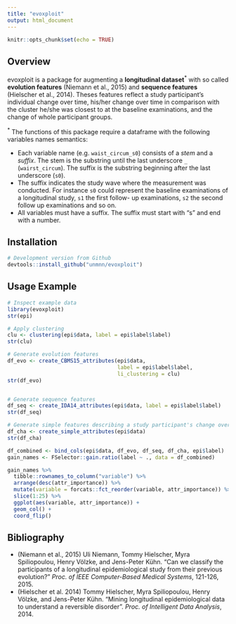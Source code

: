 ---
title: "evoxploit"
output: html_document
---

```{r setup, include=FALSE}
knitr::opts_chunk$set(echo = TRUE)
```

<!-- github_document -->

## Overview

evoxploit is a package for augmenting a **longitudinal dataset**<sup>&ast;</sup> 
with so called **evolution features** (Niemann et al., 2015) and 
**sequence features** (Hielscher et al., 2014). Theses features reflect 
a study participant's individual change over time, his/her change over time 
in comparison with the cluster he/she was closest to at the baseline 
examinations, and the change of whole participant groups. 

<sup>&ast;</sup> The functions of this package require a dataframe with the 
following variables names semantics:

- Each variable name (e.g. `waist_circum_s0`) consists of a _stem_ and a _suffix_. 
The stem is the substring until the last underscore `_` (`wairst_circum`). 
The suffix is the substring beginning after the last underscore (`s0`).
- The suffix indicates the study wave where the measurement was conducted. For 
instance `s0` could represent the baseline examinations of a longitudinal 
study, `s1` the first follow-
up examinations, `s2` the second follow up examinations and so on.
- All variables must have a suffix. The suffix must start with "s" and end with 
a number.

## Installation

```{r, eval=FALSE}
# Development version from Github
devtools::install_github("unmnn/evoxploit")
```

## Usage Example

<!-- The example data `epi` is a list with two elements. `data` is a dataframe  -->
<!-- containing 19 input features -->

```{r, message=FALSE, warning = FALSE, cache=TRUE}
# Inspect example data
library(evoxploit)
str(epi)

# Apply clustering
clu <- clustering(epi$data, label = epi$label$label)
str(clu)

# Generate evolution features
df_evo <- create_CBMS15_attributes(epi$data, 
                                   label = epi$label$label,
                                   li_clustering = clu)
str(df_evo)


# Generate sequence features
df_seq <- create_IDA14_attributes(epi$data, label = epi$label$label)
str(df_seq)

# Generate simple features describing a study participant's change over time
df_cha <- create_simple_attributes(epi$data)
str(df_cha)
```


```{r, cache=TRUE, fig.height=8}
df_combined <- bind_cols(epi$data, df_evo, df_seq, df_cha, epi$label)
gain_names <- FSelector::gain.ratio(label ~ ., data = df_combined)

gain_names %>%
  tibble::rownames_to_column("variable") %>%
  arrange(desc(attr_importance)) %>%
  mutate(variable = forcats::fct_reorder(variable, attr_importance)) %>%
  slice(1:25) %>%
  ggplot(aes(variable, attr_importance)) +
  geom_col() +
  coord_flip()

```



## Bibliography

- (Niemann et al., 2015) Uli Niemann, Tommy Hielscher, Myra Spiliopoulou, 
Henry Völzke, and Jens-Peter Kühn. "Can we classify the participants of a 
longitudinal epidemiological study from their previous evolution?" 
_Proc. of IEEE Computer-Based Medical Systems_, 121-126, 2015. 
- (Hielscher et al. 2014) Tommy Hielscher, Myra Spiliopoulou, Henry Völzke, 
and Jens-Peter Kühn. "Mining longitudinal epidemiological data to understand a 
reversible disorder". _Proc. of Intelligent Data Analysis_, 2014. 
